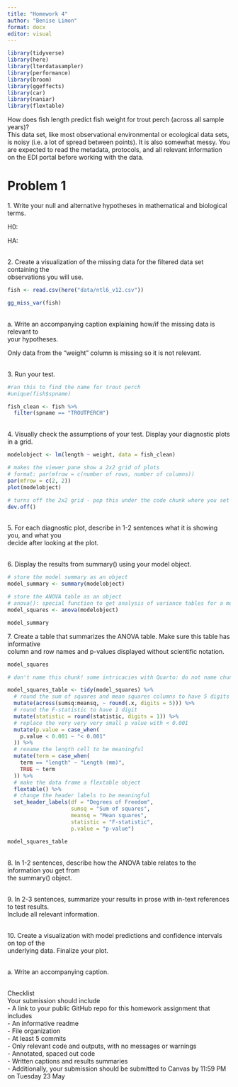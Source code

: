 ```yaml
---
title: "Homework 4"
author: "Benise Limon"
format: docx
editor: visual
---
```


```r
library(tidyverse)
library(here)
library(lterdatasampler)
library(performance)
library(broom)
library(ggeffects)
library(car)
library(naniar)
library(flextable)
```

How does fish length predict fish weight for trout perch (across all sample years)?\
This data set, like most observational environmental or ecological data sets, is noisy (i.e. a lot of spread between points). It is also somewhat messy. You are expected to read the metadata, protocols, and all relevant information on the EDI portal before working with the data.

# Problem 1

1\. Write your null and alternative hypotheses in mathematical and biological terms.

H0:

HA:

\
2. Create a visualization of the missing data for the filtered data set containing the\
observations you will use.

```r
fish <- read.csv(here("data/ntl6_v12.csv"))
```

```r
gg_miss_var(fish)
```

\
a. Write an accompanying caption explaining how/if the missing data is relevant to\
your hypotheses.

Only data from the "weight" column is missing so it is not relevant.

\
3. Run your test.

```r
#ran this to find the name for trout perch 
#unique(fish$spname)
```

```r
fish_clean <- fish %>% 
  filter(spname == "TROUTPERCH")
```

\
4. Visually check the assumptions of your test. Display your diagnostic plots in a grid.

```r
modelobject <- lm(length ~ weight, data = fish_clean)
```

```r
# makes the viewer pane show a 2x2 grid of plots
# format: par(mfrow = c(number of rows, number of columns))
par(mfrow = c(2, 2))
plot(modelobject)
```

```r
# turns off the 2x2 grid - pop this under the code chunk where you set the 2x2 grid
dev.off()
```

\
5. For each diagnostic plot, describe in 1-2 sentences what it is showing you, and what you\
decide after looking at the plot.

\
6. Display the results from summary() using your model object.

```r
# store the model summary as an object
model_summary <- summary(modelobject)

# store the ANOVA table as an object
# anova(): special function to get analysis of variance tables for a model
model_squares <- anova(modelobject)

model_summary
```

7\. Create a table that summarizes the ANOVA table. Make sure this table has informative\
column and row names and p-values displayed without scientific notation.

```r
model_squares
```

```r
# don't name this chunk! some intricacies with Quarto: do not name chunks with tables in them

model_squares_table <- tidy(model_squares) %>% 
  # round the sum of squares and mean squares columns to have 5 digits (could be less)
  mutate(across(sumsq:meansq, ~ round(.x, digits = 5))) %>% 
  # round the F-statistic to have 1 digit
  mutate(statistic = round(statistic, digits = 1)) %>% 
  # replace the very very very small p value with < 0.001
  mutate(p.value = case_when(
    p.value < 0.001 ~ "< 0.001"
  )) %>% 
  # rename the length cell to be meaningful
  mutate(term = case_when(
    term == "length" ~ "Length (mm)",
    TRUE ~ term
  )) %>% 
  # make the data frame a flextable object
  flextable() %>% 
  # change the header labels to be meaningful
  set_header_labels(df = "Degrees of Freedom", 
                    sumsq = "Sum of squares",
                    meansq = "Mean squares",
                    statistic = "F-statistic",
                    p.value = "p-value")

model_squares_table
```

\
8. In 1-2 sentences, describe how the ANOVA table relates to the information you get from\
the summary() object.

\
9. In 2-3 sentences, summarize your results in prose with in-text references to test results.\
Include all relevant information.

\
10. Create a visualization with model predictions and confidence intervals on top of the\
underlying data. Finalize your plot.

\
a. Write an accompanying caption.

\
Checklist\
Your submission should include\
- A link to your public GitHub repo for this homework assignment that includes\
- An informative readme\
- File organization\
- At least 5 commits\
- Only relevant code and outputs, with no messages or warnings\
- Annotated, spaced out code\
- Written captions and results summaries\
- Additionally, your submission should be submitted to Canvas by 11:59 PM on Tuesday 23 May
